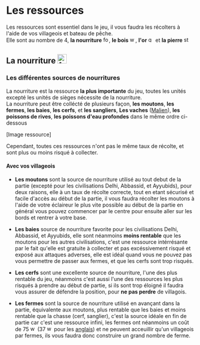 
# Les ressources

Les ressources sont essentiel dans le jeu, il vous faudra les récolters à l'aide de vos villageois et bateau de pêche. <br/>
Elle sont au nombre de 4, **la nourriture** <img src="/img/guide/ressource/food.png" alt="food" height="15"/>, 
**le bois** <img src="/img/guide/ressource/wood.png" alt="wood" height="15"/>, 
**l'or** <img src="/img/guide/ressource/gold.png" alt="gold" height="15"/>
et **la pierre** <img src="/img/guide/ressource/stone.png" alt="stone" height="15"/>

## La nourriture <img src="/img/guide/ressource/food.png" alt="food" height="25"/>

### Les différentes sources de nourritures

La nourriture est la ressource **la plus importante** du jeu, toutes les unités excepté les unités de sièges nécessite de la nourriture. <br/>
La nourriture peut être collécté de plusieurs façon, **les moutons**, **les fermes**, **les baies**, **les cerfs**, et **les sangliers**, 
**Les vaches** ([Malien](404)), **les poissons de rives**, **les poissons d'eau profondes** dans le même ordre ci-dessous

[Image ressource]

Cependant, toutes ces ressources n'ont pas le même taux de récolte, et sont plus ou moins risqué à collecter.<br/>

#### Avec vos villageois

* **Les moutons** sont la source de nourriture utilisé au tout debut de la partie (excepté pour les civilisations Delhi, Abbassid, et Ayyubids), 
pour deux raisons, elle à un taux de récolte correcte, tout en etant sécurisé et facile d'accès au début de la partie, il vous faudra récolter les moutons
à l'aide de votre éclaireur le plus vite possible au début de la partie en général vous pouvez commencer par le centre pour ensuite aller sur les bords et
rentrer à votre base.

* **Les baies** source de nourriture favorite pour les civilisations Delhi, Abbassid, et Ayyubids, elle sont néanmoins **moins rentable** que les moutons
pour les autres civilisations, c'est une ressource intérrésante par le fait qu'elle est gratuite à collecter et pas excéssivement risqué et exposé
aux attaques adverses, elle est idéal quand vous ne pouvez pas vous permettre de passer aux fermes, et que les cerfs sont trop risqués.

* **Les cerfs** sont une excellente source de nourriture, l'une des plus rentable du jeu, néanmoins c'est aussi l'une des ressources les plus risqués 
à prendre au début de partie, si ils sont trop éloigné il faudra vous assurer de défendre la position, pour **ne pas perdre** de villagois.

* **Les fermes** sont la source de nourriture utilisé en avançant dans la partie, équivalente aux moutons, plus rentable que les baies et moins rentable que la chasse (cerf, sanglier), 
c'est la source idéale en fin de partie car c'est une ressource infini, les fermes ont néanmoins un coût de 75 <img src="/img/guide/ressource/wood.png" alt="wood" height="15"/>
(37 <img src="/img/guide/ressource/wood.png" alt="wood" height="15"/> pour les [anglais](404)) et ne peuvent acceuillir qu'un villageois par fermes, ils vous faudra donc construire
un grand nombre de ferme.